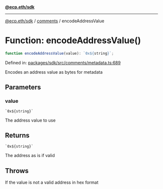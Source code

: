 [**@ecp.eth/sdk**](../../index.mdx)

***

[@ecp.eth/sdk](/sdk-reference/index.mdx) / [comments](/sdk-reference/comments/index.mdx) / encodeAddressValue

# Function: encodeAddressValue()

```ts
function encodeAddressValue(value): `0x${string}`;
```

Defined in: [packages/sdk/src/comments/metadata.ts:689](https://github.com/ecp-eth/comments-monorepo/blob/main/packages/sdk/src/comments/metadata.ts#L689)

Encodes an address value as bytes for metadata

## Parameters

### value

`` `0x${string}` ``

The address value to use

## Returns

`` `0x${string}` ``

The address as is if valid

## Throws

If the value is not a valid address in hex format
